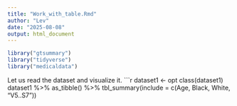 ```yaml
---
title: "Work_with_table.Rmd"
author: "Lev"
date: "2025-08-08"
output: html_document
---
```


```r
library("gtsummary")
library("tidyverse")
library("medicaldata")
```
Let us read the dataset and visualize it.
```r
dataset1 <- opt
class(dataset1)
dataset1 %>%
  as_tibble() %>%
  tbl_summary(include = c(Age, Black, White, "V5..S7"))

